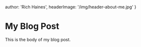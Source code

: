 
  author: 'Rich Haines',
  headerImage: '/img/header-about-me.jpg'
}

# My Blog Post

This is the body of my blog post.

